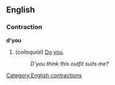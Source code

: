 ==English==
===Contraction===
'''d'you'''

#(''colloquial'') [[Do]] [[you]].
#:''D'you think this outfit suits me?''

[[Category:English contractions]]